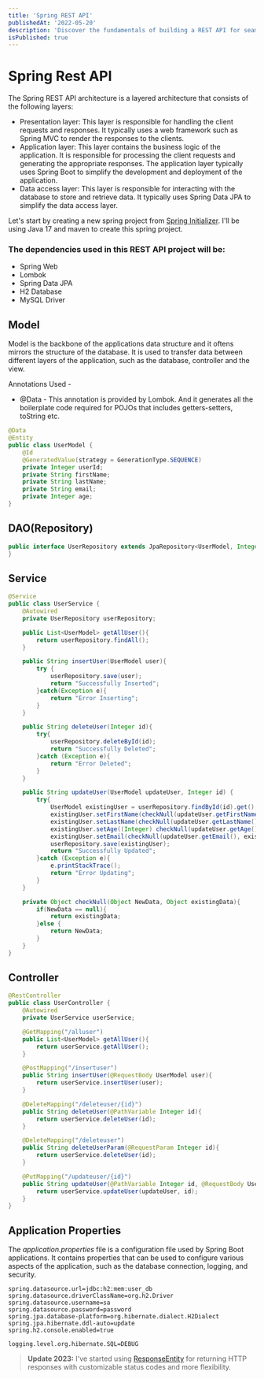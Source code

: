 ```yaml
---
title: 'Spring REST API'
publishedAt: '2022-05-20'
description: 'Discover the fundamentals of building a REST API for seamless CRUD Operations.'
isPublished: true
---
```


# Spring Rest API
<PostImage
  alt='Spring REST API Initializer'
  src='https://github.com/harsshhhgit/harsshhhgit.github.io/assets/93096721/275b7b6a-235b-4328-b168-a5cdf1f252fc'
  width={3757}
        height={563}
/>
The Spring REST API architecture is a layered architecture that consists of the following layers:
- Presentation layer: This layer is responsible for handling the client requests and responses. It typically uses a web framework such as Spring MVC to render the responses to the clients.
- Application layer: This layer contains the business logic of the application. It is responsible for processing the client requests and generating the appropriate responses. The application layer typically uses Spring Boot to simplify the development and deployment of the application.
- Data access layer: This layer is responsible for interacting with the database to store and retrieve data. It typically uses Spring Data JPA to simplify the data access layer.

Let's start by creating a new spring project from [Spring Initializer](start.spring.io). I'll be using Java 17 and maven to create this spring project. 
<PostImage
  alt='Spring REST API Initializer'
  src='https://github.com/harsshhhgit/harsshhhgit.github.io/assets/93096721/61ac37d3-f1fa-48af-8936-f7af82a112f9'
  width={1366}
  height={718}
/>
### The dependencies used in this REST API project will be:
- Spring Web
- Lombok
- Spring Data JPA
- H2 Database
- MySQL Driver

## Model
Model is the backbone of the applications data structure and it oftens mirrors the structure of the database. 
It is used to transfer data between different layers of the application, such as the database, controller and the view. 

Annotations Used -
- @Data - This annotation is provided by Lombok. And it generates all the boilerplate code required for POJOs that includes getters-setters, toString etc.

```java title="model/UserModel.java"
@Data
@Entity
public class UserModel {
    @Id
    @GeneratedValue(strategy = GenerationType.SEQUENCE)
    private Integer userId;
    private String firstName;
    private String lastName;
    private String email;
    private Integer age;
}
```

## DAO(Repository)

```java title="dao/UserRepository.java"
public interface UserRepository extends JpaRepository<UserModel, Integer> {
}
```

## Service

```java title="service/UserService.java"
@Service
public class UserService {
    @Autowired
    private UserRepository userRepository;

    public List<UserModel> getAllUser(){
        return userRepository.findAll();
    }

    public String insertUser(UserModel user){
        try {
            userRepository.save(user);
            return "Successfully Inserted";
        }catch(Exception e){
            return "Error Inserting";
        }
    }

    public String deleteUser(Integer id){
        try{
            userRepository.deleteById(id);
            return "Successfully Deleted";
        }catch (Exception e){
            return "Error Deleted";
        }
    }

    public String updateUser(UserModel updateUser, Integer id) {
        try{
            UserModel existingUser = userRepository.findById(id).get();
            existingUser.setFirstName(checkNull(updateUser.getFirstName(), existingUser.getFirstName()).toString());
            existingUser.setLastName(checkNull(updateUser.getLastName(), existingUser.getLastName()).toString());
            existingUser.setAge((Integer) checkNull(updateUser.getAge(), existingUser.getAge()));
            existingUser.setEmail(checkNull(updateUser.getEmail(), existingUser.getEmail()).toString());
            userRepository.save(existingUser);
            return "Successfully Updated";
        }catch (Exception e){
            e.printStackTrace();
            return "Error Updating";
        }
    }

    private Object checkNull(Object NewData, Object existingData){
        if(NewData == null){
            return existingData;
        }else {
            return NewData;
        }
    }
}
```

## Controller

```java title="controller/UserController.java"
@RestController
public class UserController {
    @Autowired
    private UserService userService;

    @GetMapping("/alluser")
    public List<UserModel> getAllUser(){
        return userService.getAllUser();
    }

    @PostMapping("/insertuser")
    public String insertUser(@RequestBody UserModel user){
        return userService.insertUser(user);
    }

    @DeleteMapping("/deleteuser/{id}")
    public String deleteUser(@PathVariable Integer id){
        return userService.deleteUser(id);
    }

    @DeleteMapping("/deleteuser")
    public String deleteUserParam(@RequestParam Integer id){
        return userService.deleteUser(id);
    }

    @PutMapping("/updateuser/{id}")
    public String updateUser(@PathVariable Integer id, @RequestBody UserModel updateUser){
        return userService.updateUser(updateUser, id);
    }
}
```

## Application Properties
The _application.properties_ file is a configuration file used by Spring Boot applications. It contains properties that can be used to configure various aspects of the application, such as the database connection, logging, and security.
```properties title="resources/application.properties"
spring.datasource.url=jdbc:h2:mem:user_db
spring.datasource.driverClassName=org.h2.Driver
spring.datasource.username=sa
spring.datasource.password=password
spring.jpa.database-platform=org.hibernate.dialect.H2Dialect
spring.jpa.hibernate.ddl-auto=update
spring.h2.console.enabled=true

logging.level.org.hibernate.SQL=DEBUG
```

> **Update 2023:** I've started using [ResponseEntity](https://www.baeldung.com/spring-response-entity) for returning HTTP responses with customizable status codes and more flexibility.